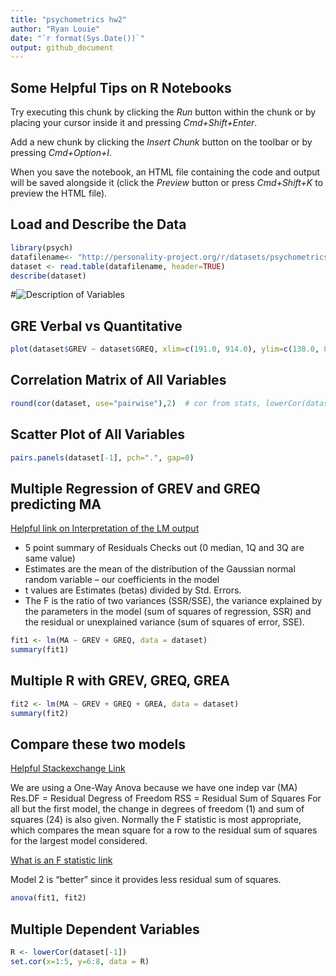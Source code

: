 ```yaml
---
title: "psychometrics hw2"
author: "Ryan Louie"
date: "`r format(Sys.Date())`"
output: github_document
---
```


## Some Helpful Tips on R Notebooks

Try executing this chunk by clicking the *Run* button within the chunk or by placing your cursor inside it and pressing *Cmd+Shift+Enter*. 

Add a new chunk by clicking the *Insert Chunk* button on the toolbar or by pressing *Cmd+Option+I*.

When you save the notebook, an HTML file containing the code and output will be saved alongside it (click the *Preview* button or press *Cmd+Shift+K* to preview the HTML file). 

## Load and Describe the Data

```r
library(psych)
datafilename<- "http://personality-project.org/r/datasets/psychometrics.prob2.txt"
dataset <- read.table(datafilename, header=TRUE)
describe(dataset)
```

#![Description of Variables](figs/gredata.png)

## GRE Verbal vs Quantitative

```r
plot(dataset$GREV ~ dataset$GREQ, xlim=c(191.0, 914.0), ylim=c(138.0, 873.0), xlab="gre quant", ylab="gre verbal")
```

## Correlation Matrix of All Variables

```r
round(cor(dataset, use="pairwise"),2)  # cor from stats, lowerCor(dataset) from psycho would give same thing
```

## Scatter Plot of All Variables

```r
pairs.panels(dataset[-1], pch=".", gap=0)
```

## Multiple Regression of GREV and GREQ predicting MA

[Helpful link on Interpretation of the LM output](https://stats.stackexchange.com/questions/5135/interpretation-of-rs-lm-output)

- 5 point summary of Residuals Checks out (0 median, 1Q and 3Q are same value)
- Estimates are the mean of the distribution of the Gaussian normal random variable -- our coefficients in the model
- t values are Estimates (betas) divided by Std. Errors.
- The F is the ratio of two variances (SSR/SSE), the variance explained by the parameters in the model (sum of squares of regression, SSR) and the residual or unexplained variance (sum of squares of error, SSE). 

```r
fit1 <- lm(MA ~ GREV + GREQ, data = dataset)
summary(fit1)
```

## Multiple R with GREV, GREQ, GREA
```r
fit2 <- lm(MA ~ GREV + GREQ + GREA, data = dataset)
summary(fit2)
```

## Compare these two models

[Helpful Stackexchange Link](https://stats.stackexchange.com/questions/53312/comparing-two-models-using-anova-function-in-r)

We are using a One-Way Anova because we have one indep var (MA)
Res.DF =  Residual Degress of Freedom
RSS = Residual Sum of Squares
For all but the first model, the change in degrees of freedom (1) and sum of squares (24) is also given.
Normally the F statistic is most appropriate, which compares the mean square for a row to the residual sum of squares for the largest model considered.

[What is an F statistic link](http://www.statisticshowto.com/probability-and-statistics/f-statistic-value-test/)

Model 2 is "better" since it provides less residual sum of squares.

```r
anova(fit1, fit2)
```

## Multiple Dependent Variables

```r
R <- lowerCor(dataset[-1])
set.cor(x=1:5, y=6:8, data = R)
```

